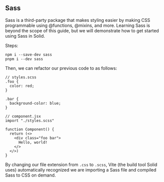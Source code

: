 ## Sass

Sass is a third-party package that makes styling easier by making CSS programmable using @functions, @mixins, and more. Learning Sass is beyond the scope of this guide, but we will demonstrate how to get started using Sass in Solid.

Steps:

```
npm i --save-dev sass
pnpm i --dev sass
```

Then, we can refactor our previous code to as follows:

```
// styles.scss
.foo {
  color: red;
}

.bar {
  background-color: blue;
}
```

```
// component.jsx
import "./styles.scss"

function Component() {
  return (<>
    <div class="foo bar">
      Hello, world!
    </>
  </>)
}
```

By changing our file extension from `.css` to `.scss`, Vite (the build tool Solid uses) automatically recognized we are importing a Sass file and compiled Sass to CSS on demand.
